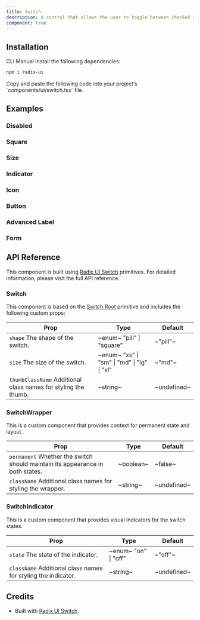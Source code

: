 ```yaml
---
title: Switch
description: A control that allows the user to toggle between checked and unchecked states.
component: true
---
```


<ExamplePreview path="switch/default" />

## Installation

<Tabs defaultValue="cli">

<TabsList>
  <TabsTrigger value="cli">CLI</TabsTrigger>
  <TabsTrigger value="manual">Manual</TabsTrigger>
</TabsList>

<TabsContent value="cli">
  <CliCommands name="switch" />
</TabsContent>

<TabsContent value="manual">    
<Steps>

<Step>
Install the following dependencies:

```bash
npm i radix-ui
```

</Step>

<Step>
Copy and paste the following code into your project’s `components/ui/switch.tsx` file.

<ComponentPreview name="switch" />

</Step>

</Steps>

</TabsContent>

</Tabs>

## Examples

### Disabled

<ExamplePreview path="switch/disabled" />

### Square

<ExamplePreview path="switch/square" />

### Size

<ExamplePreview path="switch/size" />

### Indicator

<ExamplePreview path="switch/indicator" />

### Icon

<ExamplePreview path="switch/icon" />

### Button

<ExamplePreview path="switch/button" />

### Advanced Label

<ExamplePreview path="switch/advanced-label" />

### Form

<ExamplePreview path="switch/form" />

## API Reference

This component is built using [Radix UI Switch](https://www.radix-ui.com/primitives/docs/components/switch) primitives. For detailed information, please visit the full API reference.

### Switch

This component is based on the [Switch.Root](https://www.radix-ui.com/primitives/docs/components/switch#root) primitive and includes the following custom props:

| **Prop**                                                                                  | **Type**                                                                 | **Default** |
| ----------------------------------------------------------------------------------------- | ------------------------------------------------------------------------ | ----------- |
| `shape` <PopoverInfo>The shape of the switch.</PopoverInfo>                               | ~enum~ <PopoverInfo> "pill" \| "square" </PopoverInfo>                   | ~"pill"~    |
| `size` <PopoverInfo>The size of the switch.</PopoverInfo>                                 | ~enum~ <PopoverInfo> "xs" \| "sm" \| "md" \| "lg" \| "xl" </PopoverInfo> | ~"md"~      |
| `thumbClassName` <PopoverInfo>Additional class names for styling the thumb.</PopoverInfo> | ~string~                                                                 | ~undefined~ |

### SwitchWrapper

This is a custom component that provides context for permanent state and layout.

| **Prop**                                                                                                 | **Type**  | **Default** |
| -------------------------------------------------------------------------------------------------------- | --------- | ----------- |
| `permanent` <PopoverInfo>Whether the switch should maintain its appearance in both states.</PopoverInfo> | ~boolean~ | ~false~     |
| `className` <PopoverInfo>Additional class names for styling the wrapper.</PopoverInfo>                   | ~string~  | ~undefined~ |

### SwitchIndicator

This is a custom component that provides visual indicators for the switch states.

| **Prop**                                                                                 | **Type**                                          | **Default** |
| ---------------------------------------------------------------------------------------- | ------------------------------------------------- | ----------- |
| `state` <PopoverInfo>The state of the indicator.</PopoverInfo>                           | ~enum~ <PopoverInfo> "on" \| "off" </PopoverInfo> | ~"off"~     |
| `className` <PopoverInfo>Additional class names for styling the indicator.</PopoverInfo> | ~string~                                          | ~undefined~ |

## Credits

- Built with [Radix UI Switch](https://www.radix-ui.com/primitives/docs/components/switch).
